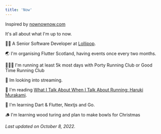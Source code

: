 ```yaml
---
title: 'Now'
---
```


Inspired by [nownownow.com](https://nownownow.com/about)

It's all about what I'm up to now.

👨‍💻 A Senior Software Developer at [Lollipop](https://lollipopai.com).

🌏 I'm organising Flutter Scotland, having events once every two months.

🏃🏻‍♂️ I'm running at least 5k most days with Porty Running Club or Good Time Running Club

📸 Im looking into streaming.

📖 I'm reading [What I Talk About When I Talk About Running: Haruki Murakami](https://amzn.to/3CHBCwA).

🌱 I'm learning Dart & Flutter, Nextjs and Go.

🪵 I'm learning wood turing and plan to make bowls for Christmas

_Last updated on October 8, 2022._
